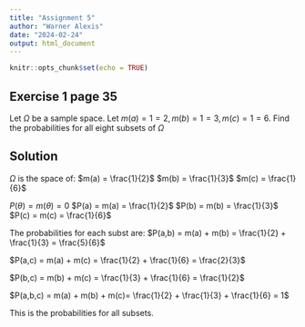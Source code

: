 ```yaml
---
title: "Assignment 5"
author: "Warner Alexis"
date: "2024-02-24"
output: html_document
---
```


```r
knitr::opts_chunk$set(echo = TRUE)
```

## Exercise 1 page 35
Let $\Omega$ be a sample space. Let $m(a) = 1=2, m(b) = 1=3 , m(c) = 1=6$. Find the probabilities for all eight subsets of $\Omega$

## Solution 


$\Omega$ is the space of:
$m(a) = \frac{1}{2}$
$m(b) = \frac{1}{3}$
$m(c) = \frac{1}{6}$

$P(\theta) = m(\theta) = 0$
$P(a) = m(a) = \frac{1}{2}$
$P(b) = m(b) = \frac{1}{3}$
$P(c) = m(c) = \frac{1}{6}$

The probabilities for each subst are: 
$P(a,b) = m(a) + m(b) = \frac{1}{2} + \frac{1}{3} = \frac{5}{6}$


$P(a,c) = m(a) + m(c) = \frac{1}{2} + \frac{1}{6} = \frac{2}{3}$


$P(b,c) = m(b) + m(c) = \frac{1}{3} + \frac{1}{6} = \frac{1}{2}$


$P(a,b,c) = m(a) + m(b) + m(c)= \frac{1}{2} + \frac{1}{3} + \frac{1}{6} = 1$



This is the probabilities for all subsets. 


